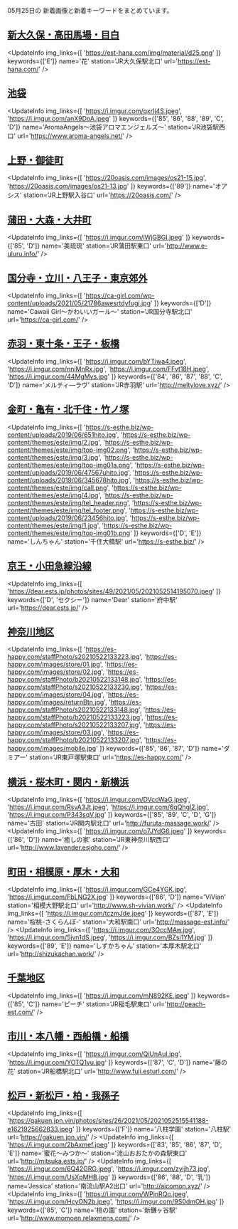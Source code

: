 

05月25日の
新着画像と新着キーワードをまとめています。

<DmmAffiliateIns />

## [新大久保・高田馬場・目白](/busty/0020)
<UpdateInfo
    img_links={[
    'https://est-hana.com/img/material/d25.png'
    ]}
    keywords={['E']}
    name='花'
    station='JR大久保駅北口'
    url='https://est-hana.com/'
/>
<DmmAffiliateIns />

## [池袋](/busty/0030)
<UpdateInfo
    img_links={[
    'https://i.imgur.com/qxrIj4S.jpeg',
    'https://i.imgur.com/anX9DoA.jpeg'
    ]}
    keywords={['85', '86', '88', '89', 'C', 'D']}
    name='AromaAngels～池袋アロマエンジェルズ～'
    station='JR池袋駅西口'
    url='https://www.aroma-angels.net/'
/>
<DmmAffiliateIns />

## [上野・御徒町](/busty/0070)
<UpdateInfo
    img_links={[
    'https://20oasis.com/images/os21-15.jpg',
    'https://20oasis.com/images/os21-13.jpg'
    ]}
    keywords={['89']}
    name='オアシス'
    station='JR上野駅入谷口'
    url='https://20oasis.com/'
/>
<DmmAffiliateIns />

## [蒲田・大森・大井町](/busty/0121)
<UpdateInfo
    img_links={[
    'https://i.imgur.com/iWjGBGI.jpeg'
    ]}
    keywords={['85', 'D']}
    name='美琉琉'
    station='JR蒲田駅東口'
    url='http://www.e-uluru.info/'
/>
<DmmAffiliateIns />

## [国分寺・立川・八王子・東京郊外](/busty/0200)
<UpdateInfo
    img_links={[
    'https://ca-girl.com/wp-content/uploads/2021/05/21786awesrtdyfugi.jpg'
    ]}
    keywords={['D']}
    name='Cawaii Girl～かわいいガール～'
    station='JR国分寺駅北口'
    url='https://ca-girl.com/'
/>
<DmmAffiliateIns />

## [赤羽・東十条・王子・板橋](/busty/0210)
<UpdateInfo
    img_links={[
    'https://i.imgur.com/bYTiwa4.jpeg',
    'https://i.imgur.com/nniMnRx.jpg',
    'https://i.imgur.com/FFvt18H.jpeg',
    'https://i.imgur.com/44MgMys.jpg'
    ]}
    keywords={['84', '86', '87', '88', 'C', 'D']}
    name='メルティ―ラヴ'
    station='JR赤羽駅'
    url='http://meltylove.xyz/'
/>
<DmmAffiliateIns />

## [金町・亀有・北千住・竹ノ塚](/busty/0230)
<UpdateInfo
    img_links={[
    'https://s-esthe.biz/wp-content/uploads/2019/06/651hito.jpg',
    'https://s-esthe.biz/wp-content/themes/este/img/2.jpg',
    'https://s-esthe.biz/wp-content/themes/este/img/top-img02.png',
    'https://s-esthe.biz/wp-content/themes/este/img/3.jpg',
    'https://s-esthe.biz/wp-content/themes/este/img/top-img01a.png',
    'https://s-esthe.biz/wp-content/uploads/2019/06/47567uhito.jpg',
    'https://s-esthe.biz/wp-content/uploads/2019/06/345678hito.jpg',
    'https://s-esthe.biz/wp-content/themes/este/img/call.png',
    'https://s-esthe.biz/wp-content/themes/este/img/4.jpg',
    'https://s-esthe.biz/wp-content/themes/este/img/tel_header.png',
    'https://s-esthe.biz/wp-content/themes/este/img/tel_footer.png',
    'https://s-esthe.biz/wp-content/uploads/2019/06/23456hito.jpg',
    'https://s-esthe.biz/wp-content/themes/este/img/1.jpg',
    'https://s-esthe.biz/wp-content/themes/este/img/top-img01b.png'
    ]}
    keywords={['D', 'E']}
    name='しんちゃん'
    station='千住大橋駅'
    url='https://s-esthe.biz/'
/>
<DmmAffiliateIns />

## [京王・小田急線沿線](/busty/0260)
<UpdateInfo
    img_links={[
    'https://dear.ests.jp/photos/sites/49/2021/05/2021052514195070.jpeg'
    ]}
    keywords={['D', 'セクシー']}
    name='Dear'
    station='府中駅'
    url='https://dear.ests.jp/'
/>
<DmmAffiliateIns />

## [神奈川地区](/busty/0300)
<UpdateInfo
    img_links={[
    'https://es-happy.com/staffPhoto/s20210522133223.jpg',
    'https://es-happy.com/images/store/01.jpg',
    'https://es-happy.com/images/store/02.jpg',
    'https://es-happy.com/staffPhoto/b20210522133148.jpg',
    'https://es-happy.com/staffPhoto/s20210522133230.jpg',
    'https://es-happy.com/images/store/04.jpg',
    'https://es-happy.com/images/returnBtn.jpg',
    'https://es-happy.com/staffPhoto/s20210522133148.jpg',
    'https://es-happy.com/staffPhoto/b20210522133223.jpg',
    'https://es-happy.com/staffPhoto/s20210522133207.jpg',
    'https://es-happy.com/images/store/03.jpg',
    'https://es-happy.com/staffPhoto/b20210522133207.jpg',
    'https://es-happy.com/images/mobile.jpg'
    ]}
    keywords={['85', '86', '87', 'D']}
    name='ダミアー'
    station='JR東戸塚駅東口'
    url='https://es-happy.com/'
/>
<DmmAffiliateIns />

## [横浜・桜木町・関内・新横浜](/busty/0310)
<UpdateInfo
    img_links={[
    'https://i.imgur.com/DVcoWaG.jpeg',
    'https://i.imgur.com/RsvA3Jt.jpeg',
    'https://i.imgur.com/6qQhgl2.jpg',
    'https://i.imgur.com/P343sqV.jpg'
    ]}
    keywords={['85', '89', 'C', 'D', 'G']}
    name='古田'
    station='JR関内駅北口'
    url='http://furuta-massage.work/'
/>
<UpdateInfo
    img_links={[
    'https://i.imgur.com/o7JYdG6.jpeg'
    ]}
    keywords={['86', 'D']}
    name='癒しの家'
    station='JR東神奈川駅西口'
    url='http://www.lavender.esjoho.com/'
/>
<DmmAffiliateIns />

## [町田・相模原・厚木・大和](/busty/0330)
<UpdateInfo
    img_links={[
    'https://i.imgur.com/GCe4YGK.jpg',
    'https://i.imgur.com/FbLNG2X.jpg'
    ]}
    keywords={['86', 'D']}
    name='ViVian'
    station='相模大野駅北口'
    url='http://www.sh-vivian.work/'
/>
<UpdateInfo
    img_links={[
    'https://i.imgur.com/tczmJde.jpeg'
    ]}
    keywords={['87', 'E']}
    name='桜桃-さくらんぼ-'
    station='大和駅南口'
    url='http://massage-est.info/'
/>
<UpdateInfo
    img_links={[
    'https://i.imgur.com/3OccMAw.jpg',
    'https://i.imgur.com/5jvn1dS.jpeg',
    'https://i.imgur.com/BZsi1YM.jpg'
    ]}
    keywords={['89', 'E']}
    name='しずかちゃん'
    station='本厚木駅北口'
    url='http://shizukachan.work/'
/>
<DmmAffiliateIns />

## [千葉地区](/busty/0500)
<UpdateInfo
    img_links={[
    'https://i.imgur.com/mN892KE.jpeg'
    ]}
    keywords={['85', 'C']}
    name='ピーチ'
    station='JR稲毛駅東口'
    url='http://peach-est.com/'
/>
<DmmAffiliateIns />

## [市川・本八幡・西船橋・船橋](/busty/0510)
<UpdateInfo
    img_links={[
    'https://i.imgur.com/QiUnAuI.jpg',
    'https://i.imgur.com/YOTQ1yu.jpg'
    ]}
    keywords={['87', 'C', 'D']}
    name='藤の花'
    station='JR船橋駅北口'
    url='http://www.fuji.esturl.com/'
/>
<DmmAffiliateIns />

## [松戸・新松戸・柏・我孫子](/busty/0520)
<UpdateInfo
    img_links={[
    'https://gakuen.jpn.vin/photos/sites/26/2021/05/2021052515541188-e1621925662833.jpeg'
    ]}
    keywords={['F']}
    name='八柱学園'
    station='八柱駅'
    url='https://gakuen.jpn.vin/'
/>
<UpdateInfo
    img_links={[
    'https://i.imgur.com/2bAxmef.jpeg'
    ]}
    keywords={['83', '85', '86', '87', 'D', 'E']}
    name='蜜花～みつか～'
    station='流山おおたかの森駅東口'
    url='http://mitsuka.ests.jp/'
/>
<UpdateInfo
    img_links={[
    'https://i.imgur.com/6Q42GRG.jpeg',
    'https://i.imgur.com/zyijh73.jpg',
    'https://i.imgur.com/UsXpMHB.jpg'
    ]}
    keywords={['86', '88', 'D', '乳']}
    name='Jessica'
    station='南流山駅A2出口'
    url='http://aicomon.xyz/'
/>
<UpdateInfo
    img_links={[
    'https://i.imgur.com/WPjnRQo.jpeg',
    'https://i.imgur.com/HcyON2b.jpeg',
    'https://i.imgur.com/9S0dmOH.jpg'
    ]}
    keywords={['85', 'C']}
    name='桃の園'
    station='新鎌ヶ谷駅'
    url='http://www.momoen.relaxmens.com/'
/>
<DmmAffiliateIns />

<DmmAffiliateScript />

